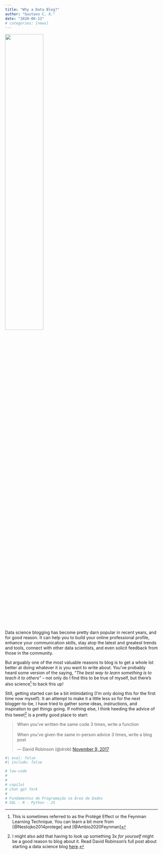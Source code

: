 ```yaml
---
title: "Why a Data Blog?"
author: "Gustavo C. X."
date: "2020-06-12"
# categories: [news]
---
```


![](../../images/blog_writing.jpg){fig-align="left" width="50%"}

Data science blogging has become pretty darn popular in recent years, and for good reason. It can help you to build your online professional profile, enhance your communication skills, stay atop the latest and greatest trends and tools, connect with other data scientists, and even solicit feedback from those in the community.

But arguably one of the most valuable reasons to blog is to get a whole lot better at doing whatever it is you want to write about. You've probably heard some version of the saying, *"The best way to learn something is to teach it to others"* -- not only do I find this to be true of myself, but there's also science[^1] to back this up!

[^1]: This is sometimes referred to as the Protégé Effect or the Feynman Learning Technique. You can learn a bit more from [@Nestojko2014protege] and [@Ambio2020Feynman]

Still, getting started can be a bit intimidating (I'm only doing this for the first time now myself). It an attempt to make it a little less so for the next blogger-to-be, I have tried to gather some ideas, instructions, and inspiration to get things going. If nothing else, I think heeding the advice of this tweet[^2] is a pretty good place to start:

[^2]: I might also add that having to look up something 3x *for yourself* might be a good reason to blog about it. Read David Robinson's full post about starting a data science blog [here](http://varianceexplained.org/r/start-blog/).

<blockquote class="twitter-tweet">

<p lang="en" dir="ltr">

When you've written the same code 3 times, write a function<br><br>When you've given the same in-person advice 3 times, write a blog post

</p>

--- David Robinson (@drob) <a href="https://twitter.com/drob/status/928447584712253440?ref_src=twsrc%5Etfw">November 9, 2017</a>

</blockquote>

```{=html}
<script async src="https://platform.twitter.com/widgets.js" charset="utf-8"></script>
```
```r
#| eval: false
#| include: false

# low-code
# 
# 
# copilot
# chat gpt fork
# 
# Fundamentos de Programação na Área de Dados
# SQL - R - Python - JS
```
